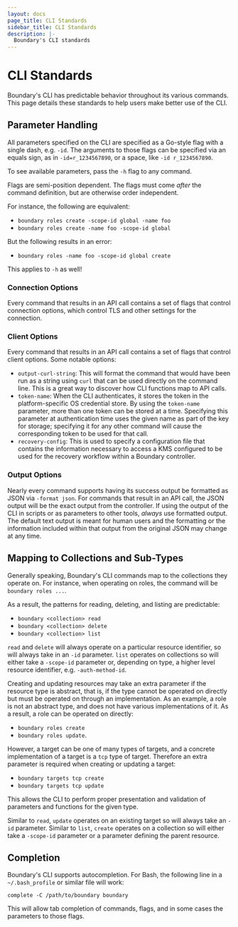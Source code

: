 ```yaml
---
layout: docs
page_title: CLI Standards
sidebar_title: CLI Standards
description: |-
  Boundary's CLI standards
---
```


# CLI Standards 

Boundary's CLI has predictable behavior throughout its various commands. This page details these standards to help users make better use of the CLI.

## Parameter Handling

All parameters specified on the CLI are specified as a Go-style flag with a single dash, e.g. `-id`. The arguments to those flags can be specified via an equals sign, as in `-id=r_1234567890`, or a space, like `-id r_1234567890`.

To see available parameters, pass the `-h` flag to any command.

Flags are semi-position dependent. The flags must come _after_ the command definition, but are otherwise order independent.

For instance, the following are equivalent:

* `boundary roles create -scope-id global -name foo`
* `boundary roles create -name foo -scope-id global`

But the following results in an error:

* `boundary roles -name foo -scope-id global create`

This applies to `-h` as well!

### Connection Options

Every command that results in an API call contains a set of flags that control connection options, which control TLS and other settings for the connection.

### Client Options

Every command that results in an API call contains a set of flags that control client options. Some notable options:

* `output-curl-string`: This will format the command that would have been run as a string using `curl` that can be used directly on the command line. This is a great way to discover how CLI functions map to API calls.
* `token-name`: When the CLI authenticates, it stores the token in the platform-specific OS credential store. By using the `token-name` parameter, more than one token can be stored at a time. Specifying this parameter at authentication time uses the given name as part of the key for storage; specifying it for any other command will cause the corresponding token to be used for that call.
* `recovery-config`: This is used to specify a configuration file that contains the information necessary to access a KMS configured to be used for the recovery workflow within a Boundary controller.

### Output Options

Nearly every command supports having its success output be formatted as JSON via `-format json`. For commands that result in an API call, the JSON output will be the exact output from the controller. If using the output of the CLI in scripts or as parameters to other tools, _always_ use formatted output. The default text output is meant for human users and the formatting or the information included within that output from the original JSON may change at any time.

## Mapping to Collections and Sub-Types

Generally speaking, Boundary's CLI commands map to the collections they operate on. For instance, when operating on roles, the command will be `boundary roles ...`.

As a result, the patterns for reading, deleting, and listing are predictable:

* `boundary <collection> read`
* `boundary <collection> delete`
* `boundary <collection> list`

`read` and `delete` will always operate on a particular resource identifier, so will always take in an `-id` parameter. `list` operates on collections so will either take a `-scope-id` parameter or, depending on type, a higher level resource identifier, e.g. `-auth-method-id`.

Creating and updating resources may take an extra parameter if the resource type is abstract, that is, if the type cannot be operated on directly but must be operated on through an implementation. As an example, a role is not an abstract type, and does not have various implementations of it. As a result, a role can be operated on directly:

* `boundary roles create`
* `boundary roles update`.

However, a target can be one of many types of targets, and a concrete implementation of a target is a `tcp` type of target. Therefore an extra parameter is required when creating or updating a target:

* `boundary targets tcp create`
* `boundary targets tcp update`

This allows the CLI to perform proper presentation and validation of parameters and functions for the given type.

Similar to `read`, `update` operates on an existing target so will always take an `-id` parameter. Similar to `list`, `create` operates on a collection so will either take a `-scope-id` parameter or a parameter defining the parent resource.

## Completion

Boundary's CLI supports autocompletion. For Bash, the following line in a `~/.bash_profile` or similar file will work:

`complete -C /path/to/boundary boundary`

This will allow tab completion of commands, flags, and in some cases the parameters to those flags.
